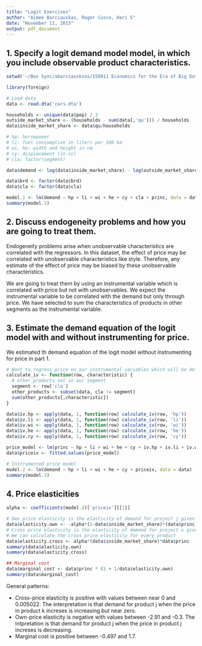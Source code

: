 ```yaml
---
title: "Logit Exercises"
author: "Aimee Barciauskas, Roger Cusco, Hari S"
date: "November 11, 2015"
output: pdf_document
---
```


## 1.  Specify a logit demand model model, in which you include observable product characteristics.

```r
setwd('~/Box Sync/abarciausksas/15D011 Economics for the Era of Big Data/Christian Michel/PS3/')

library(foreign)

# Load data
data <- read.dta('cars.dta')

households <- unique(data$pop) / 3
outside_market_share <- (households - sum(data[,'qu'])) / households
data$inside_market_share <- data$qu/households

# hp: horsepower
# li: fuel consumption in liters per 100 km
# wi, he: width and height in cm
# cy: displacement (in cc)
# cla: factor(segment)

data$demand <- log(data$inside_market_share) - log(outside_market_share)

data$brd <- factor(data$brd)
data$cla <- factor(data$cla)

model.1 <- lm(demand ~ hp + li + wi + he + cy + cla + princ, data = data)
summary(model.1)
```

## 2. Discuss endogeneity problems and how you are going to treat them.

Endogeneity problems arise when unobservable characteristics are correlated with the regressors. In this dataset, the effect of price may be correlated with unobservable characteristics like style. Therefore, any estimate of the effect of price may be biased by these unobservable characteristics.

We are going to treat them by using an instrumental variable which is correlated with price but not with unobservables. We expect the instrumental variable to be correlated with the demand but only through price. We have selected to sum the characteristics of products in other segments as the instrumental variable.

## 3. Estimate the demand equation of the logit model with and without instrumenting for price.

We estimated th demand equation of the logit model without instrumenting for price in part 1.

```r
# Want to regress price on our instrumental variables which will be defined as the sum of the characteristics for cars in different segments
calculate_iv <- function(row, characteristic) {
  # other_products not in our segment
  segment <- row['cla']
  other_products <- subset(data, cla != segment)
  sum(other_products[,characteristic])
}

data$iv.hp <- apply(data, 1, function(row) calculate_iv(row, 'hp'))
data$iv.li <- apply(data, 1, function(row) calculate_iv(row, 'li'))
data$iv.wi <- apply(data, 1, function(row) calculate_iv(row, 'wi'))
data$iv.he <- apply(data, 1, function(row) calculate_iv(row, 'he'))
data$iv.cy <- apply(data, 1, function(row) calculate_iv(row, 'cy'))

price_model <- lm(princ ~ hp + li + wi + he + cy + iv.hp + iv.li + iv.wi + iv.he + iv.cy, data = data)
data$priceiv <- fitted.values(price_model)

# Instrumented price model
model.2 <- lm(demand ~ hp + li + wi + he + cy + priceiv, data = data)
summary(model.2)
```

## 4. Price elasticities

```r
alpha <- coefficients(model.2)['priceiv'][[1]]

# Own price elasticity is the elasticity of demand for project j given a change in price j
data$elasticity.own <- -alpha*(1-data$inside_market_share)*(data$princ)
# Cross price elasticity is the elasticity of demand for project x given a change in price j
# We can calculate the cross price elasticity for every product
data$elasticity.cross <- alpha*(data$inside_market_share)*data$princ
summary(data$elasticity.own)
summary(data$elasticity.cross)
```


```r
## Marginal cost
data$marginal_cost <- data$princ * (1 + 1/data$elasticity.own)
summary(data$marginal_cost)
```

General patterns:

* Cross-price elasticity is positive with values between near 0 and 0.005022. The interpretation is that demand for product j when the price in product k increses is increasing but near zero.
* Own-price elasticity is negative with values between -2.91 and -0.3. The intpretation is that demand for product j when the price in product j increses is decreasing.
* Marginal cost is positive between -0.497 and 1.7.
